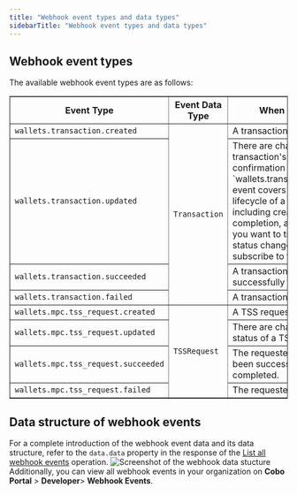 ```yaml
---
title: "Webhook event types and data types"
sidebarTitle: "Webhook event types and data types"
---
```


## Webhook event types

The available webhook event types are as follows:

<table border="1">
  <thead>
    <tr>
      <th>Event Type</th>
      <th>Event Data Type</th>
      <th>When It Occurs</th>
    </tr>
  </thead>
  <tbody>
    <tr>
      <td><code>wallets.transaction.created</code></td>
      <td rowspan="4"><code>Transaction</code></td>
      <td>A transaction is initiated.</td>
    </tr>
    <tr>
      <td><code>wallets.transaction.updated</code></td>
      <td>There are changes to a transaction's status or confirmation numbers.<Note>The `wallets.transaction.updated` event covers the entire lifecycle of a transaction, including creation, completion, and failure. If you want to track every status change, you can subscribe to this event.</Note></td>
    </tr>
    <tr>
      <td><code>wallets.transaction.succeeded</code></td>
      <td>A transaction has been successfully completed.</td>
    </tr>
    <tr>
      <td><code>wallets.transaction.failed</code></td>
      <td>A transaction failed.</td>
    </tr>
    <tr>
      <td><code>wallets.mpc.tss_request.created</code></td>
      <td rowspan="4"><code>TSSRequest</code></td>
      <td>A TSS request is created.</td>
    </tr>
    <tr>
      <td><code>wallets.mpc.tss_request.updated</code></td>
      <td>There are changes to the status of a TSS request.</td>
    </tr>
    <tr>
      <td><code>wallets.mpc.tss_request.succeeded</code></td>
      <td>The requested action has been successfully completed.</td>
    </tr>
    <tr>
      <td><code>wallets.mpc.tss_request.failed</code></td>
      <td>The requested action failed.</td>
    </tr>
  </tbody>
</table>

## Data structure of webhook events           
For a complete introduction of the webhook event data and its data structure, refer to the `data.data` property in the response of the [List all webhook events](/v2/api-references/developers--webhooks/list-all-webhook-events) operation. 
![Screenshot of the webhook data stucture](/v2/images/guides/webhook_data_structure.png)
Additionally, you can view all webhook events in your organization on **Cobo Portal** > **Developer**> **Webhook Events**.